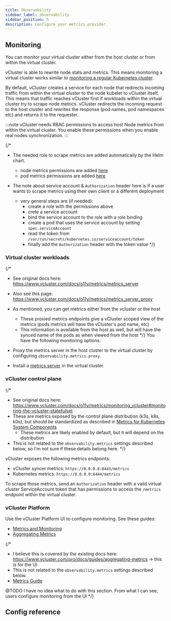 ```yaml
---
title: Observability
sidebar_label: observability
sidebar_position: 5
description: Configure your metrics provider.
---
```



## Monitoring

You can monitor your virtual cluster either from the host cluster or from within the virtual cluster.

vCluster is able to rewrite node stats and metrics. This means monitoring a virtual cluster works similar to [monitoring a regular Kubernetes cluster](https://kubernetes.io/docs/tasks/debug/debug-cluster/resource-usage-monitoring/).

By default, vCluster creates a service for each node that redirects incoming traffic from within the virtual cluster to the node kubelet to vCluster itself. This means that traffic reaches vCluster first if workloads within the virtual cluster try to scrape node metrics. vCluster redirects the incoming request to the host cluster and rewrites the response (pod names, pod namespaces etc) and returns it to the requester.

:::note
vCluster needs RBAC permissions to access host Node metrics from within the virtual cluster. You enable these permissions when you enable real nodes synchronization.
:::

{/*
- The needed role to scrape metrics are added automatically by the Helm chart.
  - node metrics permissions are added [here](https://github.com/loft-sh/vcluster/blob/main/chart/templates/clusterrole.yaml#L83-L85)
  - pod metrics permissions are added [here](https://github.com/loft-sh/vcluster/blob/main/chart/templates/role.yaml#L51-L53)


- The note about service account & `Authorization` header here is if a user wants to scrape metrics using their own client or a different deployment
  - very general steps are (if needed):
    - create a role with the permissions above
    - crete a service account
    - bind the service account to the role with a role binding
    - create a pod that uses the service account by setting `spec.serviceAccount`
    - read the token from `/var/run/secrets/kubernetes.io/serviceaccount/token`
    - finally add the `Authorization` header with the token value
*/}

### Virtual cluster workloads

{/*
- See original docs here: https://www.vcluster.com/docs/o11y/metrics/metrics_server
- Also see this page: https://www.vcluster.com/docs/o11y/metrics/metrics_server_proxy
- As mentioned, you can get metrics either from the vcluster or the host
  - These proxied metrics endpoints give a vCluster scoped view of the metrics (pods metrics will have the vCluster's pod name, etc)
  - This information is available from the host as well, but will have the synced name of the pods as when viewed from the host
*/}
You have the following monitoring options:

- Proxy the metrics server in the host cluster to the virtual cluster by configuring `observability.metrics.proxy`.
- Install a [metrics server](https://github.com/kubernetes-sigs/metrics-server#installation) in the virtual cluster. 

### vCluster control plane

{/*
- See original docs here: https://www.vcluster.com/docs/o11y/metrics/monitoring_vcluster#monitoring-the-vcluster-statefulset
- These are metrics exposed by the control plane distribution (k3s, k8s, k0s), but should be standardized as described in [Metrics for Kubernetes System Components](https://kubernetes.io/docs/concepts/cluster-administration/system-metrics/)
  - These metrics are likely enabled by default, but it will depend on the distribution
- This is not related to the `observability.metrics` settings described below, so I'm not sure if these details belong here.
*/}

vCluster exposes the following metrics endpoints:

* vCluster syncer metrics: `https://0.0.0.0:8443/metrics`
* Kubernetes metrics: `https://0.0.0.0:6444/metrics`

To scrape those metrics, send an `Authorization` header with a valid virtual cluster ServiceAccount token that has permissions to access the `/metrics` endpoint within the virtual cluster.

### vCluster Platform

Use the vCluster Platform UI to configure monitoring. See these guides:

- [Metrics and Monitoring](/platform/admin/guides/metrics.mdx)
- [Aggregating Metrics](/platform/guides/aggregating-metrics.mdx)

{/*
- I believe this is covered by the existing docs here: https://www.vcluster.com/pro/docs/guides/aggregating-metrics -> this is for the UI
- This is not related to the `observability.metrics` settings described below.
- [Metrics Guide](/docs/platform/admin/guides/metrics#metrics)

@TODO I have no idea what to do with this section. From what I can see, users configure monitoring from the UI
*/}

## Config reference

<Observability />
